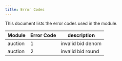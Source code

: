 ```yaml
---
title: Error Codes
---
```


This document lists the error codes used in the module.


| Module | Error Code | description |
|--------|------------|-------------|
| auction |  1 | invalid bid denom |
| auction |  2 | invalid bid round |
